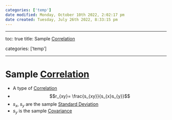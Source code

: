 ```yaml
---
categories: ['temp']
date modified: Monday, October 10th 2022, 2:02:17 pm
date created: Tuesday, July 26th 2022, 8:33:15 pm
---
```


---

toc: true
title: Sample [Correlation](Correlation.qmd)

categories: ['temp']

---

# Sample [Correlation](Correlation.qmd)
- A type of [Correlation](Correlation.qmd)
- $$r_{xy}= \frac{s_{xy}}{s_{x}s_{y}}$$
- $s_{x}$, $s_y$ are the sample [Standard Deviation](Standard%20Deviation.qmd)
- $s_y$ is the sample [Covariance](Covariance.qmd)



